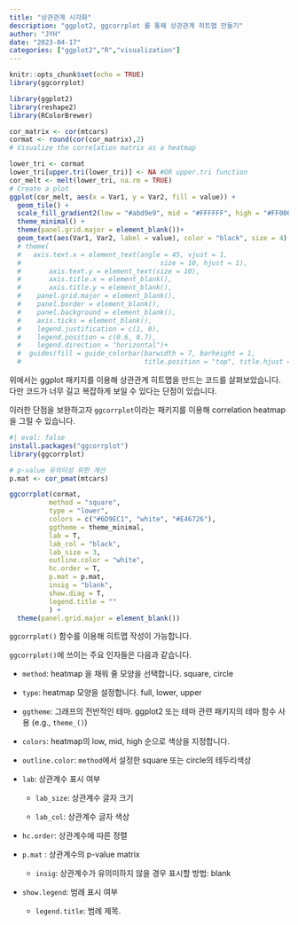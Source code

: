 ```yaml
---
title: "상관관계 시각화"
description: "ggplot2, ggcorrplot 를 통해 상관관계 히트맵 만들기"
author: "JYH"
date: "2023-04-17"
categories: ["ggplot2","R","visualization"]
---
```


```r
knitr::opts_chunk$set(echo = TRUE)
library(ggcorrplot)
```

```r
library(ggplot2)
library(reshape2)
library(RColorBrewer)

cor_matrix <- cor(mtcars)
cormat <- round(cor(cor_matrix),2)
# Visualize the correlation matrix as a heatmap

lower_tri <- cormat
lower_tri[upper.tri(lower_tri)] <- NA #OR upper.tri function
cor_melt <- melt(lower_tri, na.rm = TRUE)
# Create a plot
ggplot(cor_melt, aes(x = Var1, y = Var2, fill = value)) +
  geom_tile() +
  scale_fill_gradient2(low = "#abd9e9", mid = "#FFFFFF", high = "#FF0000", midpoint = 0, space = "Lab", name="Correlation") +
  theme_minimal() +
  theme(panel.grid.major = element_blank())+
  geom_text(aes(Var1, Var2, label = value), color = "black", size = 4)
  # theme(
  #   axis.text.x = element_text(angle = 45, vjust = 1, 
  #                                   size = 10, hjust = 1),
  #       axis.text.y = element_text(size = 10),
  #       axis.title.x = element_blank(),
  #       axis.title.y = element_blank(),
  #    panel.grid.major = element_blank(),
  #    panel.border = element_blank(),
  #    panel.background = element_blank(),
  #    axis.ticks = element_blank(),
  #    legend.justification = c(1, 0),
  #    legend.position = c(0.6, 0.7),
  #    legend.direction = "horizontal")+
  #  guides(fill = guide_colorbar(barwidth = 7, barheight = 1,
  #                               title.position = "top", title.hjust = 0.5))
```

위에서는 ggplot 패키지를 이용해 상관관계 히트맵을 만드는 코드를 살펴보았습니다. 다만 코드가 너무 길고 복잡하게 보일 수 있다는 단점이 있습니다.

이러한 단점을 보완하고자 `ggcorrplot`이라는 패키지를 이용해 correlation heatmap 을 그릴 수 있습니다.

```r
#| eval: false
install.packages("ggcorrplot")
library(ggcorrplot)
```

```r

# p-value 유의미성 위한 계산
p.mat <- cor_pmat(mtcars)

ggcorrplot(cormat,
          method = "square",
          type = "lower",
          colors = c("#6D9EC1", "white", "#E46726"),
          ggtheme = theme_minimal,
          lab = T,
          lab_col = "black",
          lab_size = 3,
          outline.color = "white",
          hc.order = T,
          p.mat = p.mat,
          insig = "blank",
          show.diag = T,
          legend.title = ""
          ) +
  theme(panel.grid.major = element_blank())
```

`ggcorrplot()` 함수를 이용해 히트맵 작성이 가능합니다.

`ggcorrplot()`에 쓰이는 주요 인자들은 다음과 같습니다.

-   `method`: heatmap 을 채워 줄 모양을 선택합니다. square, circle

-   `type`: heatmap 모양을 설정합니다. full, lower, upper

-   `ggtheme`: 그래프의 전반적인 테마. ggplot2 또는 테마 관련 패키지의 테마 함수 사용 (e.g., `theme_()`)

-   `colors`: heatmap의 low, mid, high 순으로 색상을 지정합니다.

-   `outline.color`: `method`에서 설정한 square 또는 circle의 테두리색상

-   `lab`: 상관계수 표시 여부

    -   `lab_size`: 상관계수 글자 크기

    -   `lab_col`: 상관계수 글자 색상

-   `hc.order`: 상관계수에 따른 정렬

-   `p.mat` : 상관계수의 p-value matrix

    -   `insig`: 상관계수가 유의미하지 않을 경우 표시할 방법: blank

-   `show.legend`: 범례 표시 여부

    -   `legend.title`: 범례 제목.
